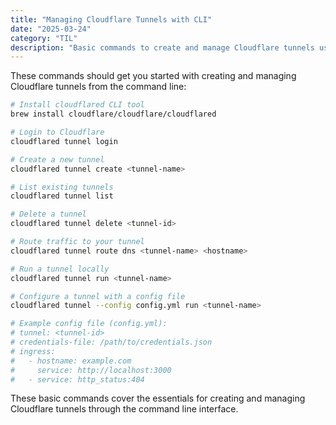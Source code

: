 ```yaml
---
title: "Managing Cloudflare Tunnels with CLI"
date: "2025-03-24"
category: "TIL"
description: "Basic commands to create and manage Cloudflare tunnels using the CLI"
---
```


These commands should get you started with creating and managing Cloudflare tunnels from the command line:

```bash
# Install cloudflared CLI tool
brew install cloudflare/cloudflare/cloudflared

# Login to Cloudflare
cloudflared tunnel login

# Create a new tunnel
cloudflared tunnel create <tunnel-name>

# List existing tunnels
cloudflared tunnel list

# Delete a tunnel
cloudflared tunnel delete <tunnel-id>

# Route traffic to your tunnel
cloudflared tunnel route dns <tunnel-name> <hostname>

# Run a tunnel locally
cloudflared tunnel run <tunnel-name>

# Configure a tunnel with a config file
cloudflared tunnel --config config.yml run <tunnel-name>

# Example config file (config.yml):
# tunnel: <tunnel-id>
# credentials-file: /path/to/credentials.json
# ingress:
#   - hostname: example.com
#     service: http://localhost:3000
#   - service: http_status:404
```

These basic commands cover the essentials for creating and managing Cloudflare tunnels through the command line interface.